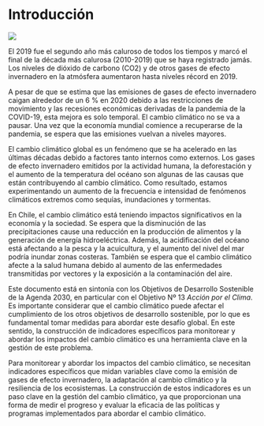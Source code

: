 # Introducción

![](images/Climate-Change.jpg){fig-align="center"}

El 2019 fue el segundo año más caluroso de todos los tiempos y marcó el final de la década más calurosa (2010-2019) que se haya registrado jamás. Los niveles de dióxido de carbono (CO2) y de otros gases de efecto invernadero en la atmósfera aumentaron hasta niveles récord en 2019.

A pesar de que se estima que las emisiones de gases de efecto invernadero caigan alrededor de un 6 % en 2020 debido a las restricciones de movimiento y las recesiones económicas derivadas de la pandemia de la COVID-19, esta mejora es solo temporal. El cambio climático no se va a pausar. Una vez que la economía mundial comience a recuperarse de la pandemia, se espera que las emisiones vuelvan a niveles mayores.

El cambio climático global es un fenómeno que se ha acelerado en las últimas décadas debido a factores tanto internos como externos. Los gases de efecto invernadero emitidos por la actividad humana, la deforestación y el aumento de la temperatura del océano son algunas de las causas que están contribuyendo al cambio climático. Como resultado, estamos experimentando un aumento de la frecuencia e intensidad de fenómenos climáticos extremos como sequías, inundaciones y tormentas.

En Chile, el cambio climático está teniendo impactos significativos en la economía y la sociedad. Se espera que la disminución de las precipitaciones cause una reducción en la producción de alimentos y la generación de energía hidroeléctrica. Además, la acidificación del océano está afectando a la pesca y la acuicultura, y el aumento del nivel del mar podría inundar zonas costeras. También se espera que el cambio climático afecte a la salud humana debido al aumento de las enfermedades transmitidas por vectores y la exposición a la contaminación del aire.

Este documento está en sintonía con los Objetivos de Desarrollo Sostenible de la Agenda 2030, en particular con el Objetivo Nº 13 _Acción por el Clima_. Es importante considerar que el cambio climático puede afectar el cumplimiento de los otros objetivos de desarrollo sostenible, por lo que es fundamental tomar medidas para abordar este desafío global. En este sentido, la construcción de indicadores específicos para monitorear y abordar los impactos del cambio climático es una herramienta clave en la gestión de este problema.


Para monitorear y abordar los impactos del cambio climático, se necesitan indicadores específicos que midan variables clave como la emisión de gases de efecto invernadero, la adaptación al cambio climático y la resiliencia de los ecosistemas. La construcción de estos indicadores es un paso clave en la gestión del cambio climático, ya que proporcionan una forma de medir el progreso y evaluar la eficacia de las políticas y programas implementados para abordar el cambio climático.

